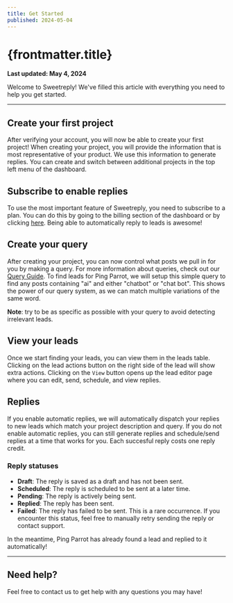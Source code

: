 ```yaml
---
title: Get Started
published: 2024-05-04
---
```




# {frontmatter.title}

**Last updated: May 4, 2024**

Welcome to Sweetreply! We've filled this article with everything you need to help you get started.

---

## Create your first project

After verifying your account, you will now be able to create your first project! When creating your project, you will provide the information that is most representative of your product. We use this information to generate replies. You can create and switch between additional projects in the top left menu of the dashboard.

<Box mb="sm">
	<ElevatedImage src="/images/get-started/first-project.png" />
</Box>

## Subscribe to enable replies

To use the most important feature of Sweetreply, you need to subscribe to a plan. You can do this by going to the billing section of the dashboard or by clicking [here](/billing). Being able to automatically reply to leads is awesome!

## Create your query

After creating your project, you can now control what posts we pull in for you by making a query. For more information about queries, check out our [Query Guide](/help/query). To find leads for Ping Parrot, we will setup this simple query to find any posts containing "ai" and either "chatbot" or "chat bot". This shows the power of our query system, as we can match multiple variations of the same word.

**Note**: try to be as specific as possible with your query to avoid detecting irrelevant leads.

<ElevatedImage src="/images/get-started/query.png" />

## View your leads

Once we start finding your leads, you can view them in the leads table. Clicking on the lead actions button on the right side of the lead will show extra actions. Clicking on the `View` button opens up the lead editor page where you can edit, send, schedule, and view replies.

<ElevatedImage src="/images/get-started/leads.png" />

## Replies

If you enable automatic replies, we will automatically dispatch your replies to new leads which match your project description and query. If you do not enable automatic replies, you can still generate replies and schedule/send replies at a time that works for you. Each succesful reply costs one reply credit.

### Reply statuses

-   **Draft**: The reply is saved as a draft and has not been sent.
-   **Scheduled**: The reply is scheduled to be sent at a later time.
-   **Pending**: The reply is actively being sent.
-   **Replied**: The reply has been sent.
-   **Failed**: The reply has failed to be sent. This is a rare occurrence. If you encounter this status, feel free to manually retry sending the reply or contact support.

In the meantime, Ping Parrot has already found a lead and replied to it automatically!

<ElevatedImage src="/images/get-started/first-reply.png" />

---

## Need help?

Feel free to contact us to get help with any questions you may have!

<SupportButton />
